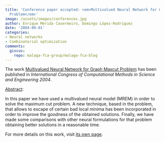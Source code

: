 ```yaml
---
title: 'Conference paper accepted: <em>Multivalued Neural Network for Graph Maxcut
  Problem</em>'
image: /assets/images/conferences.jpg
author: Enrique Mérida Casermeiro, Domingo López-Rodríguez
date: '2004-09-01'
categories:
- Neural networks
- Combinatorial optimization
comments:
  giscus:
    repo: malaga-fca-group/malaga-fca-blog
---
```


The work <u>Multivalued Neural Network for Graph Maxcut Problem</u> has been published in <em><em>International Congress of Computational Methods in Science and Engineering</em> 2004</em>.

<u>Abstract</u>:



In this paper we have used a multivalued neural model (MREM) in order to solve the maximum cut problem. A new technique, based in the problem, that allows to escape of certain bad local minima has been incorporated in order to improve the goodness of the obtained solutions. Finally, we have made some comparisons with other neural formulations for that problem obtaining better solutions in a reasonable time.




For more details on this work, visit <a href='/publications/conferences/2004-iccmse2'>its own page</a>.
